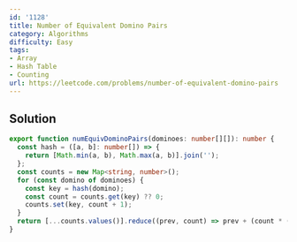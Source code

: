 ```yaml
---
id: '1128'
title: Number of Equivalent Domino Pairs
category: Algorithms
difficulty: Easy
tags:
- Array
- Hash Table
- Counting
url: https://leetcode.com/problems/number-of-equivalent-domino-pairs
---
```


## Solution

```typescript filename="solution.ts" copy
export function numEquivDominoPairs(dominoes: number[][]): number {
  const hash = ([a, b]: number[]) => {
    return [Math.min(a, b), Math.max(a, b)].join('');
  };
  const counts = new Map<string, number>();
  for (const domino of dominoes) {
    const key = hash(domino);
    const count = counts.get(key) ?? 0;
    counts.set(key, count + 1);
  }
  return [...counts.values()].reduce((prev, count) => prev + (count * (count - 1)) / 2, 0);
}
```

